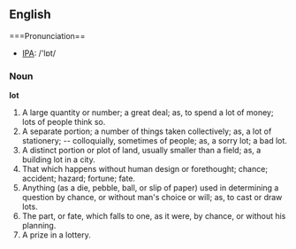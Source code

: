 ==English==
===Pronunciation==
* [[IPA]]: /'lɒt/
===Noun===

'''lot'''

#A large quantity or number; a great deal; as, to spend a lot of money; lots of people think so.
#A separate portion; a number of things taken collectively; as, a lot of stationery; -- colloquially, sometimes of people; as, a sorry lot; a bad lot.
#A distinct portion or plot of land, usually smaller than a field; as, a building lot in a city.
#That which happens without human design or forethought; chance; accident; hazard; fortune; fate.
#Anything (as a die, pebble, ball, or slip of paper) used in determining a question by chance, or without man's choice or will; as, to cast or draw lots.
#The part, or fate, which falls to one, as it were, by chance, or without his planning.
#A prize in a lottery.